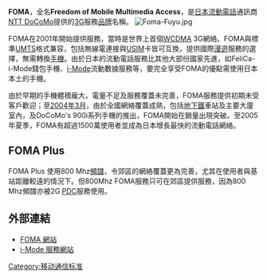 {{noteTA
|G1=Communication
}}
'''FOMA'''，全名'''Freedom of Mobile Multimedia Access'''，是[[日本|日本]][[流動電話|流動電話]]通訊商[[NTT_DoCoMo|NTT DoCoMo]]提供的[[3G|3G]]服務[[品牌|品牌]]名稱。
[[File:Foma-Fuyu.jpg|thumb]]

FOMA在2001年開始提供服務，當時是世界上首個[[WCDMA|WCDMA]] 3G網絡。FOMA與標準[[UMTS|UMTS]]格式兼容，包括無線電連接與[[USIM|USIM]]卡皆可互換，提供國際[[漫遊|漫遊]]服務的選擇，無需轉換[[手機|手機]]。由於日本的流動電話服務比其他大部份國家先進，如FeliCa-i-Mode錢包手機、[[i-Mode|i-Mode]]流動數據服務等，要完全享受FOMA的優點需使用日本本土的手機。

由於早期的手機體積龐大，電量不足及服務覆蓋未完善，FOMA服務提供初期未受客戶歡迎；至[[2004年3月|2004年3月]]，由於全國網絡覆蓋成熟，包括[[地下鐵|地下鐵]]車站及主要大廈室內，及DoCoMo's 900i系列手機的推出，FOMA開始在銷量出現突破。至2005年夏季，FOMA有超過1500萬使用者並成為日本增長最快的流動電話網絡。

== FOMA Plus ==
FOMA Plus 使用800 Mhz[[頻譜|頻譜]]，令郊區的網絡覆蓋更為完善，尤其在使用者與基站距離較遠的情況下。但800Mhz FOMA服務只可在郊區提供服務，因為800 Mhz頻譜亦被2G [[PDC|PDC]]服務使用。

== 外部連結 ==
* [https://web.archive.org/web/20060927033253/http://www.nttdocomo.co.jp/english/product/foma/ FOMA 網站]
* [https://web.archive.org/web/20060927002814/http://www.nttdocomo.co.jp/english/service/imode/index.html i-Mode 服務網站]

{{Mobile telecommunications standards}}

[[Category:移动通信标准|Category:移动通信标准]]
